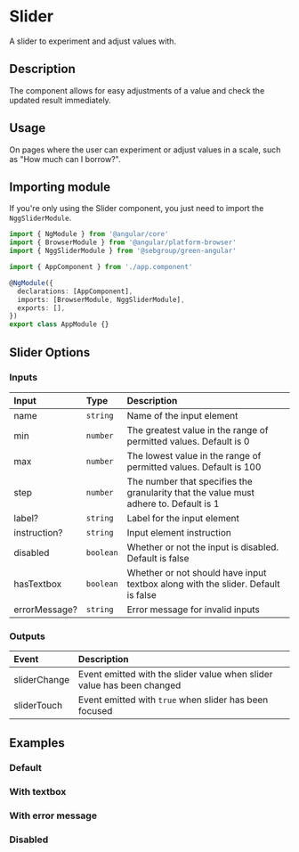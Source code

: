 

# Slider

A slider to experiment and adjust values with.

## Description

The component allows for easy adjustments of a value and check the updated result immediately.

## Usage

On pages where the user can experiment or adjust values in a scale, such as "How much can I borrow?".

## Importing module

If you're only using the Slider component, you just need to import the `NggSliderModule`.

```typescript
import { NgModule } from '@angular/core'
import { BrowserModule } from '@angular/platform-browser'
import { NggSliderModule } from '@sebgroup/green-angular'

import { AppComponent } from './app.component'

@NgModule({
  declarations: [AppComponent],
  imports: [BrowserModule, NggSliderModule],
  exports: [],
})
export class AppModule {}
```

## Slider Options

### Inputs

| Input         | Type      | Description                                                                           |
| :------------ | :-------- | :------------------------------------------------------------------------------------ |
| name          | `string`  | Name of the input element                                                             |
| min           | `number`  | The greatest value in the range of permitted values. Default is 0                     |
| max           | `number`  | The lowest value in the range of permitted values. Default is 100                     |
| step          | `number`  | The number that specifies the granularity that the value must adhere to. Default is 1 |
| label?        | `string`  | Label for the input element                                                           |
| instruction?  | `string`  | Input element instruction                                                             |
| disabled      | `boolean` | Whether or not the input is disabled. Default is false                                |
| hasTextbox    | `boolean` | Whether or not should have input textbox along with the slider. Default is false      |
| errorMessage? | `string`  | Error message for invalid inputs                                                      |

### Outputs

| Event        | Description                                                            |
| :----------- | :--------------------------------------------------------------------- |
| sliderChange | Event emitted with the slider value when slider value has been changed |
| sliderTouch  | Event emitted with `true` when slider has been focused                 |

## Examples

### Default

<Canvas>
  <Story id="components-slider--default" />
</Canvas>

### With textbox

<Canvas>
  <Story id="components-slider--textbox" />
</Canvas>

### With error message

<Canvas>
  <Story id="components-slider--error" />
</Canvas>

### Disabled

<Canvas>
  <Story id="components-slider--disabled" />
</Canvas>
